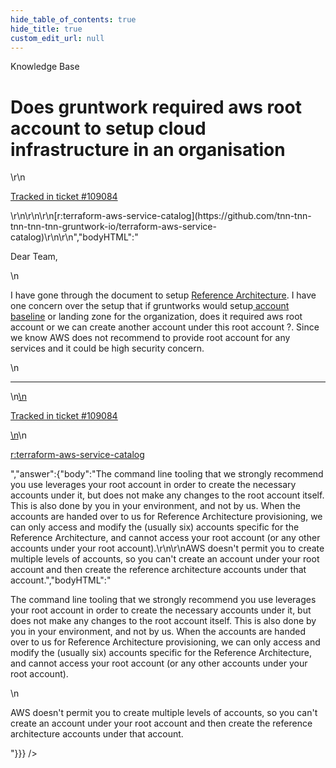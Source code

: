 ```yaml
---
hide_table_of_contents: true
hide_title: true
custom_edit_url: null
---
```



<head>
  <link rel="canonical" href="https://github.com/tnn-tnn-tnn-tnn-tnn-gruntwork-io/knowledge-base/discussions/524" />
</head>

<CenterLayout>
<span className="searchCategory">Knowledge Base</span>
<h1>Does gruntwork required aws root account to setup cloud infrastructure in an organisation</h1>
<GitHub discussion={{"id":"D_kwDOF8slf84AQSDa","number":524,"author":{"login":"ivishalvarshney"},"title":"Does gruntwork required aws root account to setup cloud infrastructure in an organisation","body":"Dear Team,\r\n\r\nI have gone through the document to setup [Reference Architecture](https://gruntwork.io/reference-architecture/). I have one concern over the setup that if gruntworks would setup[ account baseline](https://docs.gruntwork.io/guides/build-it-yourself/landing-zone/deployment-walkthrough/configure-the-security-baseline-for-the-root-account/) or landing zone for the organization, does it required aws root account or we can create another account under this root account ?. Since we know AWS does not recommend to provide root account for any services and it could be high security concern.\r\n\r\n---\r\n\r\n<ins datetime=\"2022-08-01T10:04:00Z\">\r\n  <p><a href=\"https://support.gruntwork.io/hc/requests/109084\">Tracked in ticket #109084</a></p>\r\n</ins>\r\n\r\n[r:terraform-aws-service-catalog](https://github.com/tnn-tnn-tnn-tnn-tnn-gruntwork-io/terraform-aws-service-catalog)\r\n\r\n","bodyHTML":"<p dir=\"auto\">Dear Team,</p>\n<p dir=\"auto\">I have gone through the document to setup <a href=\"https://gruntwork.io/reference-architecture/\" rel=\"nofollow\">Reference Architecture</a>. I have one concern over the setup that if gruntworks would setup<a href=\"https://docs.gruntwork.io/guides/build-it-yourself/landing-zone/deployment-walkthrough/configure-the-security-baseline-for-the-root-account/\" rel=\"nofollow\"> account baseline</a> or landing zone for the organization, does it required aws root account or we can create another account under this root account ?. Since we know AWS does not recommend to provide root account for any services and it could be high security concern.</p>\n<hr>\n<ins datetime=\"2022-08-01T10:04:00Z\">\n  <p dir=\"auto\"><a href=\"https://support.gruntwork.io/hc/requests/109084\" rel=\"nofollow\">Tracked in ticket #109084</a></p>\n</ins>\n<p dir=\"auto\"><a href=\"https://github.com/tnn-tnn-tnn-tnn-tnn-gruntwork-io/terraform-aws-service-catalog\">r:terraform-aws-service-catalog</a></p>","answer":{"body":"The command line tooling that we strongly recommend you use leverages your root account in order to create the necessary accounts under it, but does not make any changes to the root account itself. This is also done by you in your environment, and not by us. When the accounts are handed over to us for Reference Architecture provisioning, we can only access and modify the (usually six) accounts specific for the Reference Architecture, and cannot access your root account (or any other accounts under your root account).\r\n\r\nAWS doesn't permit you to create multiple levels of accounts, so you can't create an account under your root account and then create the reference architecture accounts under that account.","bodyHTML":"<p dir=\"auto\">The command line tooling that we strongly recommend you use leverages your root account in order to create the necessary accounts under it, but does not make any changes to the root account itself. This is also done by you in your environment, and not by us. When the accounts are handed over to us for Reference Architecture provisioning, we can only access and modify the (usually six) accounts specific for the Reference Architecture, and cannot access your root account (or any other accounts under your root account).</p>\n<p dir=\"auto\">AWS doesn't permit you to create multiple levels of accounts, so you can't create an account under your root account and then create the reference architecture accounts under that account.</p>"}}} />

</CenterLayout>
  

<!-- ##DOCS-SOURCER-START
{
  "sourcePlugin": "github-discussions",
  "hash": "d9cafafe29432dccde6d94a2eece94e9"
}
##DOCS-SOURCER-END -->
